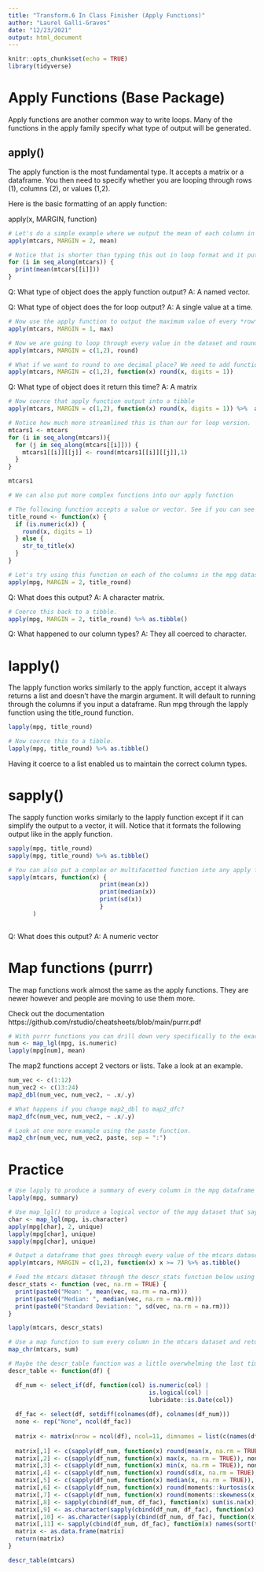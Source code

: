 ```yaml
---
title: "Transform.6 In Class Finisher (Apply Functions)"
author: "Laurel Galli-Graves"
date: "12/23/2021"
output: html_document
---
```


```r
knitr::opts_chunk$set(echo = TRUE)
library(tidyverse)
```

# Apply Functions (Base Package)
Apply functions are another common way to write loops. Many of the functions in the apply family specify what type of output will be generated. 

## apply()

The apply function is the most fundamental type. It accepts a matrix or a dataframe. You then need to specify whether you are looping through rows (1), columns (2), or values (1,2). 

Here is the basic formatting of an apply function: 

apply(x, MARGIN, function)

```r
# Let's do a simple example where we output the mean of each column in the mtcars dataset. 
apply(mtcars, MARGIN = 2, mean)

# Notice that is shorter than typing this out in loop format and it puts it in a more helpful format 
for (i in seq_along(mtcars)) {
  print(mean(mtcars[[i]]))
}
```

Q: What type of object does the apply function output? 
A: A named vector.

Q: What type of object does the for loop output? 
A: A single value at a time. 

```r
# Now use the apply function to output the maximum value of every *row* in the mtcars dataset
apply(mtcars, MARGIN = 1, max)
```

```r
# Now we are going to loop through every value in the dataset and round it to zero decimal places. 
apply(mtcars, MARGIN = c(1,2), round)

# What if we want to round to one decimal place? We need to add function(x) this time.
apply(mtcars, MARGIN = c(1,2), function(x) round(x, digits = 1))
```

Q: What type of object does it return this time? 
A: A matrix

```r
# Now coerce that apply function output into a tibble
apply(mtcars, MARGIN = c(1,2), function(x) round(x, digits = 1)) %>%  as.tibble()
```


```r
# Notice how much more streamlined this is than our for loop version.
mtcars1 <- mtcars
for (i in seq_along(mtcars)){
  for (j in seq_along(mtcars[[i]])) {
    mtcars1[[i]][[j]] <- round(mtcars1[[i]][[j]],1)
  }
}

mtcars1
```

```r
# We can also put more complex functions into our apply function

# The following function accepts a value or vector. See if you can see what it does. 
title_round <- function(x) {
  if (is.numeric(x)) {
    round(x, digits = 1)
  } else {
    str_to_title(x)
  }
}

# Let's try using this function on each of the columns in the mpg dataset. 
apply(mpg, MARGIN = 2, title_round) 
```

Q: What does this output? 
A: A character matrix. 

```r
# Coerce this back to a tibble. 
apply(mpg, MARGIN = 2, title_round) %>% as.tibble()
```

Q: What happened to our column types? 
A: They all coerced to character. 

# lapply()
The lapply function works similarly to the apply function, accept it always returns a list and doesn't have the margin argument. It will default to running through the columns if you input a dataframe. Run mpg through the lapply function using the title_round function.
```r
lapply(mpg, title_round)

# Now coerce this to a tibble. 
lapply(mpg, title_round) %>% as.tibble()

```

Having it coerce to a list enabled us to maintain the correct column types. 

# sapply()
The sapply function works similarly to the lapply function except if it can simplify the output to a vector, it will. Notice that it formats the following output like in the apply function. 
```r
sapply(mpg, title_round)
sapply(mpg, title_round) %>% as.tibble()
```

```r
# You can also put a complex or multifacetted function into any apply function like this
sapply(mtcars, function(x) {
                          print(mean(x))
                          print(median(x))
                          print(sd(x))
                          }
       )
                
```
Q: What does this output? 
A: A numeric vector

# Map functions (purrr)
The map functions work almost the same as the apply functions. They are newer however and people are moving to use them more. 

Check out the documentation
https://github.com/rstudio/cheatsheets/blob/main/purrr.pdf
```r
# With purrr functions you can drill down very specifically to the exact output you want. Let's look at an example of how this may be useful 
num <- map_lgl(mpg, is.numeric)
lapply(mpg[num], mean)
```

The map2 functions accept 2 vectors or lists. Take a look at an example. 
```r
num_vec <- c(1:12)
num_vec2 <- c(13:24)
map2_dbl(num_vec, num_vec2, ~ .x/.y)

```

```r
# What happens if you change map2_dbl to map2_dfc?
map2_dfc(num_vec, num_vec2, ~ .x/.y)
```

```r
# Look at one more example using the paste function.
map2_chr(num_vec, num_vec2, paste, sep = ":")
```

# Practice 
```r
# Use lapply to produce a summary of every column in the mpg dataframe
lapply(mpg, summary)

# Use map_lgl() to produce a logical vector of the mpg dataset that says whether a column is character or not. Use that vector to print the unique values of each character column in the dataset. (Use unique()). Try it using an apply function, a lapply function, and a sapply function. 
char <- map_lgl(mpg, is.character)
apply(mpg[char], 2, unique)
lapply(mpg[char], unique)
sapply(mpg[char], unique)
```

```r
# Output a dataframe that goes through every value of the mtcars dataset and says whether it is greater than or equal to 7 or not. (Your whole dataframe should be logical.)
apply(mtcars, MARGIN = c(1,2), function(x) x >= 7) %>% as.tibble()
```

```r
# Feed the mtcars dataset through the descr_stats function below using one of the apply functions. 
descr_stats <- function (vec, na.rm = TRUE) {
  print(paste0("Mean: ", mean(vec, na.rm = na.rm)))
  print(paste0("Median: ", median(vec, na.rm = na.rm)))
  print(paste0("Standard Deviation: ", sd(vec, na.rm = na.rm)))
}

lapply(mtcars, descr_stats)
```

```r
# Use a map function to sum every column in the mtcars dataset and return a character vector. 
map_chr(mtcars, sum)
```

```r
# Maybe the descr_table function was a little overwhelming the last time you looked at it. Now that you understand how apply functions and function are structured, see if you can read through this code and piece together how it works.
descr_table <- function(df) {

  df_num <- select_if(df, function(col) is.numeric(col) | 
                                        is.logical(col) | 
                                        lubridate::is.Date(col)) 
  
  df_fac <- select(df, setdiff(colnames(df), colnames(df_num))) 
  none <- rep("None", ncol(df_fac))
  
  matrix <- matrix(nrow = ncol(df), ncol=11, dimnames = list(c(names(df_num), names(df_fac)), c("Mean","Max","Min", "Std Dev", "Median", "Kurt", "Skew", "# Missing", "# Unique", "Class", "Mode")))
  
  matrix[,1] <- c(sapply(df_num, function(x) round(mean(x, na.rm = TRUE), 2)), none)
  matrix[,2] <- c(sapply(df_num, function(x) max(x, na.rm = TRUE)), none)
  matrix[,3] <- c(sapply(df_num, function(x) min(x, na.rm = TRUE)), none)
  matrix[,4] <- c(sapply(df_num, function(x) round(sd(x, na.rm = TRUE), 2)), none)
  matrix[,5] <- c(sapply(df_num, function(x) median(x, na.rm = TRUE)), none)
  matrix[,6] <- c(sapply(df_num, function(x) round(moments::kurtosis(x, na.rm = TRUE), 2)), none)
  matrix[,7] <- c(sapply(df_num, function(x) round(moments::skewness(x, na.rm = TRUE), 2)), none)
  matrix[,8] <- sapply(cbind(df_num, df_fac), function(x) sum(is.na(x)))
  matrix[,9] <- as.character(sapply(cbind(df_num, df_fac), function(x) length(unique(x))))
  matrix[,10] <- as.character(sapply(cbind(df_num, df_fac), function(x) class(x)))
  matrix[,11] <- sapply(cbind(df_num, df_fac), function(x) names(sort(table(x),decreasing=TRUE)[1]))
  matrix <- as.data.frame(matrix)
  return(matrix)
}

descr_table(mtcars)
```


